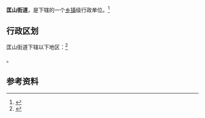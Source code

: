 {{中国乡级行政区|37/01/04/011/000}}

'''匡山街道'''，是{{PRC admin/fullname|37/01/04/011/000|3}}下辖的一个[[乡镇|乡镇]]级行政单位。<ref>{{PRC admin/ref sgc|{{PRC admin/parent|37/01/04/011/000}}}}</ref>

== 行政区划 ==

匡山街道下辖以下地区：<ref>{{PRC admin/ref sgc|37/01/04/011/000}}</ref>

{{PRC admin/children|37/01/04/011/000}}。

== 参考资料 ==

{{reflist}}

{{行政区划小作品}}
{{PRC admin/navcat|37/01/04/011/000}}